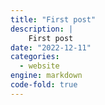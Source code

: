 ```yaml
---
title: "First post"
description: |
    First post
date: "2022-12-11"
categories:
  - website
engine: markdown
code-fold: true
---
```

 
